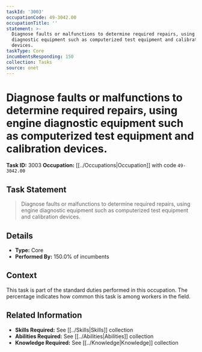 ```yaml
---
taskId: '3003'
occupationCode: 49-3042.00
occupationTitle: ''
statement: >-
  Diagnose faults or malfunctions to determine required repairs, using engine
  diagnostic equipment such as computerized test equipment and calibration
  devices.
taskType: Core
incumbentsResponding: 150
collection: Tasks
source: onet
---
```

# Diagnose faults or malfunctions to determine required repairs, using engine diagnostic equipment such as computerized test equipment and calibration devices.

**Task ID:** 3003
**Occupation:** [[../Occupations|Occupation]] with code `49-3042.00`

## Task Statement

> Diagnose faults or malfunctions to determine required repairs, using engine diagnostic equipment such as computerized test equipment and calibration devices.

## Details

- **Type:** Core
- **Performed By:** 150.0% of incumbents

## Context

This task is part of the standard duties performed in this occupation. The percentage indicates how common this task is among workers in the field.

## Related Information

- **Skills Required:** See [[../Skills|Skills]] collection
- **Abilities Required:** See [[../Abilities|Abilities]] collection
- **Knowledge Required:** See [[../Knowledge|Knowledge]] collection
